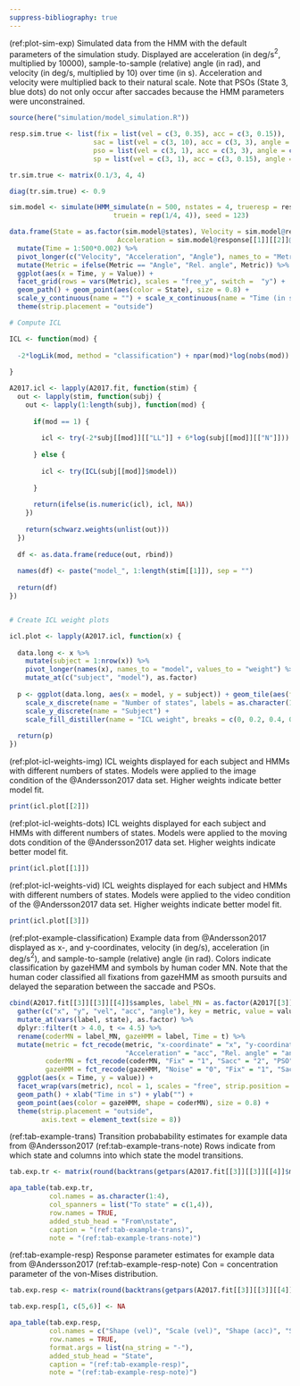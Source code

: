 ```yaml
---
suppress-bibliography: true
---
```


(ref:plot-sim-exp) Simulated data from the HMM with the default parameters of the simulation study. Displayed are acceleration (in deg/s$^2$, multiplied by 10000), sample-to-sample (relative) angle (in rad), and velocity (in deg/s, multiplied by 10) over time (in s). Acceleration and velocity were multiplied back to their natural scale. Note that PSOs (State 3, blue dots) do not only occur after saccades because the HMM parameters were unconstrained.

```r

source(here("simulation/model_simulation.R"))

resp.sim.true <- list(fix = list(vel = c(3, 0.35), acc = c(3, 0.15)), 
                     sac = list(vel = c(3, 10), acc = c(3, 3), angle = c(0, 1)),
                     pso = list(vel = c(3, 1), acc = c(3, 3), angle = c(pi, 1)),
                     sp = list(vel = c(3, 1), acc = c(3, 0.15), angle = c(0, 1)))

tr.sim.true <- matrix(0.1/3, 4, 4)

diag(tr.sim.true) <- 0.9

sim.model <- simulate(HMM_simulate(n = 500, nstates = 4, trueresp = resp.sim.true, truetr = tr.sim.true,
                          truein = rep(1/4, 4)), seed = 123)

data.frame(State = as.factor(sim.model@states), Velocity = sim.model@response[[1]][[1]]@y*10,
                           Acceleration = sim.model@response[[1]][[2]]@y*1e4, Angle = sim.model@response[[1]][[3]]@y) %>% 
  mutate(Time = 1:500*0.002) %>%
  pivot_longer(c("Velocity", "Acceleration", "Angle"), names_to = "Metric", values_to = "Value") %>%
  mutate(Metric = ifelse(Metric == "Angle", "Rel. angle", Metric)) %>%
  ggplot(aes(x = Time, y = Value)) + 
  facet_grid(rows = vars(Metric), scales = "free_y", switch =  "y") + 
  geom_path() + geom_point(aes(color = State), size = 0.8) + 
  scale_y_continuous(name = "") + scale_x_continuous(name = "Time (in s)") +
  theme(strip.placement = "outside")

```

```r

# Compute ICL

ICL <- function(mod) {
  
  -2*logLik(mod, method = "classification") + npar(mod)*log(nobs(mod))
  
}

A2017.icl <- lapply(A2017.fit, function(stim) {
  out <- lapply(stim, function(subj) {
    out <- lapply(1:length(subj), function(mod) {
      
      if(mod == 1) {
        
        icl <- try(-2*subj[[mod]][["LL"]] + 6*log(subj[[mod]][["N"]]))
        
      } else {
        
        icl <- try(ICL(subj[[mod]]$model))
        
      }
      
      return(ifelse(is.numeric(icl), icl, NA))
    })
    
    return(schwarz.weights(unlist(out)))
  })
  
  df <- as.data.frame(reduce(out, rbind))
  
  names(df) <- paste("model_", 1:length(stim[[1]]), sep = "")
  
  return(df)
})


# Create ICL weight plots

icl.plot <- lapply(A2017.icl, function(x) {
  
  data.long <- x %>% 
    mutate(subject = 1:nrow(x)) %>%
    pivot_longer(names(x), names_to = "model", values_to = "weight") %>%
    mutate_at(c("subject", "model"), as.factor)
  
  p <- ggplot(data.long, aes(x = model, y = subject)) + geom_tile(aes(fill = weight)) +
    scale_x_discrete(name = "Number of states", labels = as.character(1:5)) +
    scale_y_discrete(name = "Subject") +
    scale_fill_distiller(name = "ICL weight", breaks = c(0, 0.2, 0.4, 0.6, 0.8, 1), palette = "Spectral")
  
  return(p)
})

```

(ref:plot-icl-weights-img) ICL weights displayed for each subject and HMMs with different numbers of states. Models were applied to the image condition of the @Andersson2017 data set. Higher weights indicate better model fit.

```r

print(icl.plot[[2]])

```

(ref:plot-icl-weights-dots) ICL weights displayed for each subject and HMMs with different numbers of states. Models were applied to the moving dots condition of the @Andersson2017 data set. Higher weights indicate better model fit.

```r

print(icl.plot[[1]])

```

(ref:plot-icl-weights-vid) ICL weights displayed for each subject and HMMs with different numbers of states. Models were applied to the video condition of the @Andersson2017 data set. Higher weights indicate better model fit.

```r

print(icl.plot[[3]])

```

(ref:plot-example-classification) Example data from @Andersson2017 displayed as x-, and y-coordinates, velocity (in deg/s), acceleration (in deg/s$^2$), and sample-to-sample (relative) angle (in rad). Colors indicate classification by gazeHMM and symbols by human coder MN. Note that the human coder classified all fixations from gazeHMM as smooth pursuits and delayed the separation between the saccade and PSOs.

```r

cbind(A2017.fit[[3]][[3]][[4]]$samples, label_MN = as.factor(A2017[[3]][[3]]$label_MN)) %>% 
  gather(c("x", "y", "vel", "acc", "angle"), key = metric, value = value, factor_key = T) %>% 
  mutate_at(vars(label, state), as.factor) %>%
  dplyr::filter(t > 4.0, t <= 4.5) %>% 
  rename(coderMN = label_MN, gazeHMM = label, Time = t) %>% 
  mutate(metric = fct_recode(metric, "x-coordinate" = "x", "y-coordinate" = "y", "Velocity" = "vel",
                             "Acceleration" = "acc", "Rel. angle" = "angle"),
         coderMN = fct_recode(coderMN, "Fix" = "1", "Sacc" = "2", "PSO" = "3", "SP" = "4", "Blink" = "5", "Other" = "6"),
         gazeHMM = fct_recode(gazeHMM, "Noise" = "0", "Fix" = "1", "Sacc" = "2", "PSO" = "3", "SP" = "4")) %>%
  ggplot(aes(x = Time, y = value)) + 
  facet_wrap(vars(metric), ncol = 1, scales = "free", strip.position = "left") +
  geom_path() + xlab("Time in s") + ylab("") +
  geom_point(aes(color = gazeHMM, shape = coderMN), size = 0.8) + 
  theme(strip.placement = "outside",
        axis.text = element_text(size = 8))

```

(ref:tab-example-trans) Transition probabability estimates for example data from @Andersson2017
(ref:tab-example-trans-note) Rows indicate from which state and columns into which state the model transitions.

```r

tab.exp.tr <- matrix(round(backtrans(getpars(A2017.fit[[3]][[3]][[4]]$model))[5:20], 2), 4, 4, byrow = T)

apa_table(tab.exp.tr,
          col.names = as.character(1:4),
          col_spanners = list("To state" = c(1,4)),
          row.names = TRUE,
          added_stub_head = "From\nstate",
          caption = "(ref:tab-example-trans)",
          note = "(ref:tab-example-trans-note)")

```

(ref:tab-example-resp) Response parameter estimates for example data from @Andersson2017
(ref:tab-example-resp-note) Con = concentration parameter of the von-Mises distribution.

```r

tab.exp.resp <- matrix(round(backtrans(getpars(A2017.fit[[3]][[3]][[4]]$model))[21:44], 2), 4, 6, byrow = T)

tab.exp.resp[1, c(5,6)] <- NA

apa_table(tab.exp.resp,
          col.names = c("Shape (vel)", "Scale (vel)", "Shape (acc)", "Scale (acc)", "Mean", "Con"),
          row.names = TRUE,
          format.args = list(na_string = "-"),
          added_stub_head = "State",
          caption = "(ref:tab-example-resp)",
          note = "(ref:tab-example-resp-note)")

```

